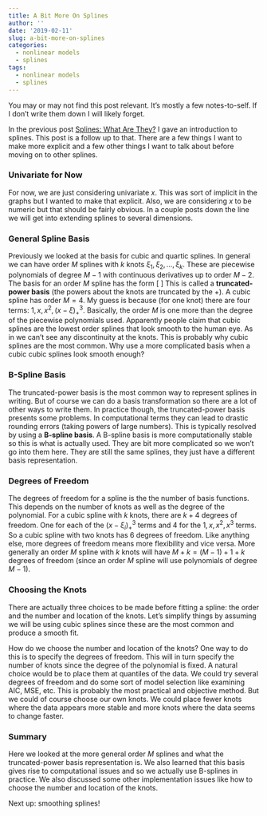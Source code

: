 ```yaml
---
title: A Bit More On Splines
author: ''
date: '2019-02-11'
slug: a-bit-more-on-splines
categories:
  - nonlinear models
  - splines
tags:
  - nonlinear models
  - splines
---
```


You may or may not find this post relevant. It's mostly a few notes-to-self. If I don't write them down I will likely forget.


In the previous post [Splines: What Are They?](/2019/02/04/what-are-splines/) I gave an introduction to splines. This post is a follow up to that. There are a few things I want to make more explicit and a few other things I want to talk about before moving on to other splines.


### Univariate for Now

For now, we are just considering univariate $x$. This was sort of implicit in the graphs but I wanted to make that explicit. Also, we are considering $x$ to be numeric but that should be fairly obvious. In a couple posts down the line we will get into extending splines to several dimensions.


### General Spline Basis

Previously we looked at the basis for cubic and quartic splines. In general we can have order $M$ splines with $k$ knots $\xi_1, \xi_2, ..., \xi_k$. These are piecewise polynomials of degree $M-1$ with continuous derivatives up to order $M-2$. The basis for an order $M$ spline has the form
\[
\begin{align*}
h_j(x) &= x^{j-i} &\text{for  } j = 1, 2, ..., M \\
h_{M+\ell}(x) &= (x-\xi_{\ell})_+^{M-1} &\text{for  } \ell = 1, 2, ..., k.
\end{align*}
\]
This is called a **truncated-power basis** (the powers about the knots are truncated by the +). A cubic spline has order $M = 4$. My guess is because (for one knot) there are four terms: $1, x, x^2, (x-\xi)_+^3$. Basically, the order $M$ is one more than the degree of the piecewise polynomials used. Apparently people claim that cubic splines are the lowest order splines that look smooth to the human eye. As in we can't see any discontinuity at the knots. This is probably why cubic splines are the most common. Why use a more complicated basis when a cubic cubic splines look smooth enough? 


### B-Spline Basis

The truncated-power basis is the most common way to represent splines in writing. But of course we can do a basis transformation so there are a lot of other ways to write them. In practice though, the truncated-power basis presents some problems. In computational terms they can lead to drastic rounding errors (taking powers of large numbers). This is typically resolved by using a **B-spline basis**. A B-spline basis is more computationally stable so this is what is actually used. They are bit more complicated so we won't go into them here. They are still the same splines, they just have a different basis representation.


### Degrees of Freedom

The degrees of freedom for a spline is the the number of basis functions. This depends on the number of knots as well as the degree of the polynomial. For a cubic spline with $k$ knots, there are $k+4$ degrees of freedom. One for each of the $(x-\xi_i)_+^3$ terms and 4 for the $1, x, x^2, x^3$ terms. So a cubic spline with two knots has 6 degrees of freedom. Like anything else, more degrees of freedom means more flexibility and vice versa. More generally an order $M$ spline with $k$ knots will have $M+k = (M-1)+1+k$ degrees of freedom (since an order $M$ spline will use polynomials of degree $M-1$).


### Choosing the Knots

There are actually three choices to be made before fitting a spline: the order and the number and location of the knots. Let's simplify things by assuming we will be using cubic splines since these are the most common and produce a smooth fit.

How do we choose the number and location of the knots? One way to do this is to specify the degrees of freedom. This will in turn specify the number of knots since the degree of the polynomial is fixed. A natural choice would be to place them at quantiles of the data. We could try several degrees of freedom and do some sort of model selection like examining AIC, MSE, etc. This is probably the most practical and objective method. But we could of course choose our own knots. We could place fewer knots where the data appears more stable and more knots where the data seems to change faster.


### Summary

Here we looked at the more general order $M$ splines and what the truncated-power basis representation is. We also learned that this basis gives rise to computational issues and so we actually use B-splines in practice. We also discussed some other implementation issues like how to choose the number and location of the knots.

Next up: smoothing splines!




